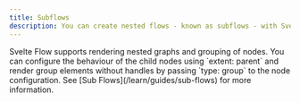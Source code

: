 ```yaml
---
title: Subflows
description: You can create nested flows - known as subflows - with Svelte Flow. Here you can see how to implement them.
---
```



<ExampleLayout>
Svelte Flow supports rendering nested graphs and grouping of nodes. You can configure the behaviour of the child nodes using `extent: parent` and render group elements without handles by passing `type: group` to the node configuration. See [Sub Flows](/learn/guides/sub-flows) for more information.

<RemoteCodeViewer route="examples/layout/subflows" framework="svelte" />

</ExampleLayout>
